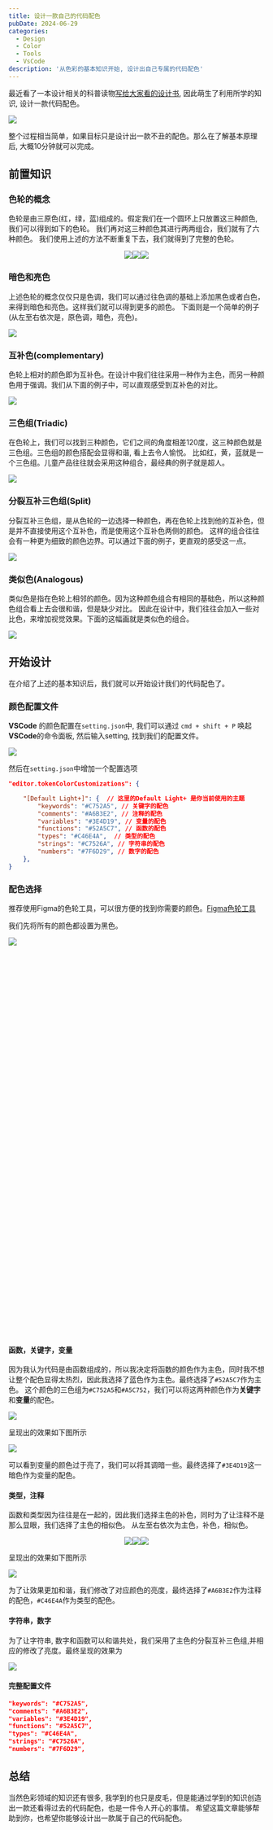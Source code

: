 ```yaml
---
title: 设计一款自己的代码配色
pubDate: 2024-06-29
categories: 
  - Design
  - Color
  - Tools
  - VsCode 
description: '从色彩的基本知识开始, 设计出自己专属的代码配色'
---
```


最近看了一本设计相关的科普读物[写给大家看的设计书](https://book.douban.com/subject/26657933/), 
因此萌生了利用所学的知识, 设计一款代码配色。

<div style = "text align: left">
<img src="https://hayesx-1302722143.cos.ap-singapore.myqcloud.com/img/color-scheme.jpg"/>
</div>

整个过程相当简单，如果目标只是设计出一款不丑的配色。那么在了解基本原理后, 大概10分钟就可以完成。

## 前置知识

### 色轮的概念

色轮是由三原色(红，绿，蓝)组成的。假定我们在一个圆环上只放置这三种颜色, 我们可以得到如下的色轮。 我们再对这三种颜色其进行两两组合，我们就有了六种颜色。
我们使用上述的方法不断重复下去，我们就得到了完整的色轮。
<div style="display: flex; justify-content: center; align-items: center">
    <div style = "text align: left">
        <img src="https://hayesx-1302722143.cos.ap-singapore.myqcloud.com/img/color_wheel_1.png"/>
    </div>
    <div style = "text align: left">
        <img src="https://hayesx-1302722143.cos.ap-singapore.myqcloud.com/img/color_wheel_2.png"/>
    </div>
    <div style = "text align: left">
        <img src="https://hayesx-1302722143.cos.ap-singapore.myqcloud.com/img/color_wheel_4.jpg"/>
    </div>
</div>

### 暗色和亮色

上述色轮的概念仅仅只是色调，我们可以通过往色调的基础上添加黑色或者白色，来得到暗色和亮色。这样我们就可以得到更多的颜色。
下面则是一个简单的例子(从左至右依次是，原色调，暗色，亮色)。
<div style = "text align: left">
<img src="https://hayesx-1302722143.cos.ap-singapore.myqcloud.com/img/dark-light.jpg"/>
</div>

### 互补色(complementary)

色轮上相对的颜色即为互补色。在设计中我们往往采用一种作为主色，而另一种颜色用于强调。我们从下面的例子中，可以直观感受到互补色的对比。
<div style = "text align: left">
<img src="https://hayesx-1302722143.cos.ap-singapore.myqcloud.com/img/complementary-color-banner.webp"/>
</div>

### 三色组(Triadic)

在色轮上，我们可以找到三种颜色，它们之间的角度相差120度，这三种颜色就是三色组。三色组的颜色搭配会显得和谐, 看上去令人愉悦。
比如红，黄，蓝就是一个三色组。儿童产品往往就会采用这种组合，最经典的例子就是超人。
<div style = "text align: left">
<img src="https://hayesx-1302722143.cos.ap-singapore.myqcloud.com/img/superman.avif"/>
</div>

### 分裂互补三色组(Split)

分裂互补三色组，是从色轮的一边选择一种颜色，再在色轮上找到他的互补色，但是并不直接使用这个互补色，而是使用这个互补色两侧的颜色。
这样的组合往往会有一种更为细致的颜色边界。可以通过下面的例子，更直观的感受这一点。
<div style = "text align: left">
<img src="https://hayesx-1302722143.cos.ap-singapore.myqcloud.com/img/split-complementry.jpg"/>
</div>

### 类似色(Analogous)

类似色是指在色轮上相邻的颜色。因为这种颜色组合有相同的基础色，所以这种颜色组合看上去会很和谐，但是缺少对比。
因此在设计中，我们往往会加入一些对比色，来增加视觉效果。下面的这幅画就是类似色的组合。
<div style = "text align: left">
<img src="https://hayesx-1302722143.cos.ap-singapore.myqcloud.com/img/analogous.jpg"/>
</div>

## 开始设计

在介绍了上述的基本知识后，我们就可以开始设计我们的代码配色了。

### 颜色配置文件

**VSCode** 的颜色配置在`setting.json`中, 我们可以通过 `cmd + shift + P` 唤起**VSCode**的命令面板, 然后输入setting, 找到我们的配置文件。
<div style = "text align: left">
<img src="https://hayesx-1302722143.cos.ap-singapore.myqcloud.com/img/20240629163617.png"/>
</div>

然后在`setting.json`中增加一个配置选项

```json
"editor.tokenColorCustomizations": {

    "[Default Light+]": {  // 这里的Default Light+ 是你当前使用的主题
        "keywords": "#C752A5", // 关键字的配色
        "comments": "#A6B3E2", // 注释的配色
        "variables": "#3E4D19", // 变量的配色
        "functions": "#52A5C7", // 函数的配色
        "types": "#C46E4A",  // 类型的配色
        "strings": "#C7526A", // 字符串的配色
        "numbers": "#7F6D29", // 数字的配色
    },
}
```

### 配色选择 
推荐使用Figma的色轮工具，可以很方便的找到你需要的颜色。[Figma色轮工具](https://www.figma.com/color-wheel/)

我们先将所有的颜色都设置为黑色。
<div style = "text align: left; width:auto; height:20%">
    <img src="https://hayesx-1302722143.cos.ap-singapore.myqcloud.com/img/20240629164926.png"/>
</div>

#### 函数，关键字，变量
因为我认为代码是由函数组成的，所以我决定将函数的颜色作为主色，同时我不想让整个配色显得太热烈，因此我选择了蓝色作为主色。最终选择了`#52A5C7`作为主色。
这个颜色的三色组为`#C752A5`和`#A5C752`，我们可以将这两种颜色作为**关键字**和**变量**的配色。    
<div style = "text align: left">
    <img src="https://hayesx-1302722143.cos.ap-singapore.myqcloud.com/img/20240629170833.png"/>
</div>

呈现出的效果如下图所示
<div style = "text align: left">
    <img src="https://hayesx-1302722143.cos.ap-singapore.myqcloud.com/img/20240629171135.png"/>
</div>

可以看到变量的颜色过于亮了，我们可以将其调暗一些。最终选择了`#3E4D19`这一暗色作为变量的配色。

#### 类型，注释
函数和类型因为往往是在一起的，因此我们选择主色的补色，同时为了让注释不是那么显眼，我们选择了主色的相似色。
从左至右依次为主色，补色，相似色。
<div style="display: flex; justify-content: center; align-items: center">
    <div style = "text align: left">
        <img src="https://hayesx-1302722143.cos.ap-singapore.myqcloud.com/img/20240629172449.png"/>
    </div>
    <div style = "text align: left">
        <img src="https://hayesx-1302722143.cos.ap-singapore.myqcloud.com/img/20240629172515.png"/>
    </div>
    <div style = "text align: left">
        <img src="https://hayesx-1302722143.cos.ap-singapore.myqcloud.com/img/20240629172532.png"/>
    </div>
</div>

呈现出的效果如下图所示  

<div style = "text align: left">
<img src="https://hayesx-1302722143.cos.ap-singapore.myqcloud.com/img/20240629172712.png"/>
</div>

为了让效果更加和谐，我们修改了对应颜色的亮度，最终选择了`#A6B3E2`作为注释的配色，`#C46E4A`作为类型的配色。

#### 字符串，数字
为了让字符串, 数字和函数可以和谐共处，我们采用了主色的分裂互补三色组,并相应的修改了亮度。最终呈现的效果为

<div style = "text align: left">
<img src="https://hayesx-1302722143.cos.ap-singapore.myqcloud.com/img/20240629173225.png"/>
</div>

#### 完整配置文件
```json
"keywords": "#C752A5",
"comments": "#A6B3E2",
"variables": "#3E4D19",
"functions": "#52A5C7",
"types": "#C46E4A",
"strings": "#C7526A",
"numbers": "#7F6D29",
````

## 总结
当然色彩领域的知识还有很多, 我学到的也只是皮毛，但是能通过学到的知识创造出一款还看得过去的代码配色，也是一件令人开心的事情。
希望这篇文章能够帮助到你，也希望你能够设计出一款属于自己的代码配色。